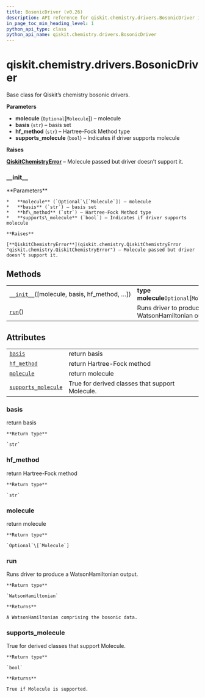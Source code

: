 ```yaml
---
title: BosonicDriver (v0.26)
description: API reference for qiskit.chemistry.drivers.BosonicDriver in qiskit v0.26
in_page_toc_min_heading_level: 1
python_api_type: class
python_api_name: qiskit.chemistry.drivers.BosonicDriver
---
```


<span id="qiskit-chemistry-drivers-bosonicdriver" />

# qiskit.chemistry.drivers.BosonicDriver

<Class id="qiskit.chemistry.drivers.BosonicDriver" isDedicatedPage={true} github="https://github.com/qiskit-community/qiskit-aqua/tree/stable/0.9/qiskit/chemistry/drivers/bosonic_driver.py" signature="BosonicDriver(molecule=None, basis='sto3g', hf_method='rhf', supports_molecule=False)" modifiers="class">
  Base class for Qiskit’s chemistry bosonic drivers.

  **Parameters**

  *   **molecule** (`Optional`\[`Molecule`]) – molecule
  *   **basis** (`str`) – basis set
  *   **hf\_method** (`str`) – Hartree-Fock Method type
  *   **supports\_molecule** (`bool`) – Indicates if driver supports molecule

  **Raises**

  [**QiskitChemistryError**](qiskit.chemistry.QiskitChemistryError "qiskit.chemistry.QiskitChemistryError") – Molecule passed but driver doesn’t support it.

  ### \_\_init\_\_

  <Function id="qiskit.chemistry.drivers.BosonicDriver.__init__" signature="__init__(molecule=None, basis='sto3g', hf_method='rhf', supports_molecule=False)" modifiers="abstract">
    **Parameters**

    *   **molecule** (`Optional`\[`Molecule`]) – molecule
    *   **basis** (`str`) – basis set
    *   **hf\_method** (`str`) – Hartree-Fock Method type
    *   **supports\_molecule** (`bool`) – Indicates if driver supports molecule

    **Raises**

    [**QiskitChemistryError**](qiskit.chemistry.QiskitChemistryError "qiskit.chemistry.QiskitChemistryError") – Molecule passed but driver doesn’t support it.
  </Function>

  ## Methods

  |                                                                                                                                                     |                                                    |
  | --------------------------------------------------------------------------------------------------------------------------------------------------- | -------------------------------------------------- |
  | [`__init__`](#qiskit.chemistry.drivers.BosonicDriver.__init__ "qiskit.chemistry.drivers.BosonicDriver.__init__")(\[molecule, basis, hf\_method, …]) | **type molecule**`Optional`\[`Molecule`]           |
  | [`run`](#qiskit.chemistry.drivers.BosonicDriver.run "qiskit.chemistry.drivers.BosonicDriver.run")()                                                 | Runs driver to produce a WatsonHamiltonian output. |

  ## Attributes

  |                                                                                                                                             |                                                 |
  | ------------------------------------------------------------------------------------------------------------------------------------------- | ----------------------------------------------- |
  | [`basis`](#qiskit.chemistry.drivers.BosonicDriver.basis "qiskit.chemistry.drivers.BosonicDriver.basis")                                     | return basis                                    |
  | [`hf_method`](#qiskit.chemistry.drivers.BosonicDriver.hf_method "qiskit.chemistry.drivers.BosonicDriver.hf_method")                         | return Hartree-Fock method                      |
  | [`molecule`](#qiskit.chemistry.drivers.BosonicDriver.molecule "qiskit.chemistry.drivers.BosonicDriver.molecule")                            | return molecule                                 |
  | [`supports_molecule`](#qiskit.chemistry.drivers.BosonicDriver.supports_molecule "qiskit.chemistry.drivers.BosonicDriver.supports_molecule") | True for derived classes that support Molecule. |

  ### basis

  <Attribute id="qiskit.chemistry.drivers.BosonicDriver.basis">
    return basis

    **Return type**

    `str`
  </Attribute>

  ### hf\_method

  <Attribute id="qiskit.chemistry.drivers.BosonicDriver.hf_method">
    return Hartree-Fock method

    **Return type**

    `str`
  </Attribute>

  ### molecule

  <Attribute id="qiskit.chemistry.drivers.BosonicDriver.molecule">
    return molecule

    **Return type**

    `Optional`\[`Molecule`]
  </Attribute>

  ### run

  <Function id="qiskit.chemistry.drivers.BosonicDriver.run" signature="run()" modifiers="abstract">
    Runs driver to produce a WatsonHamiltonian output.

    **Return type**

    `WatsonHamiltonian`

    **Returns**

    A WatsonHamiltonian comprising the bosonic data.
  </Function>

  ### supports\_molecule

  <Attribute id="qiskit.chemistry.drivers.BosonicDriver.supports_molecule">
    True for derived classes that support Molecule.

    **Return type**

    `bool`

    **Returns**

    True if Molecule is supported.
  </Attribute>
</Class>

